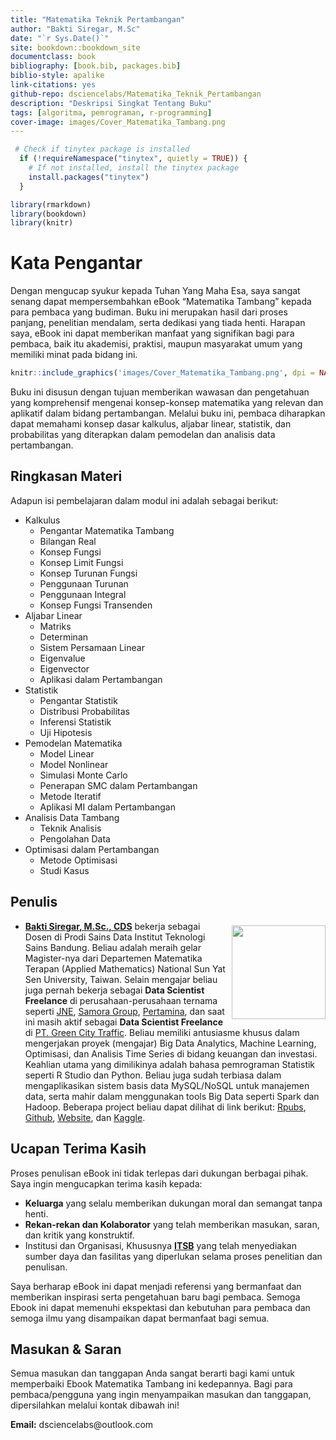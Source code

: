 --- 
title: "Matematika Teknik Pertambangan"
author: "Bakti Siregar, M.Sc"
date: "`r Sys.Date()`"
site: bookdown::bookdown_site
documentclass: book
bibliography: [book.bib, packages.bib]
biblio-style: apalike
link-citations: yes
github-repo: dsciencelabs/Matematika_Teknik_Pertambangan
description: "Deskripsi Singkat Tentang Buku"
tags: [algoritma, pemrograman, r-programming]
cover-image: images/Cover_Matematika_Tambang.png
---

```{r setup, include=FALSE}
 # Check if tinytex package is installed
  if (!requireNamespace("tinytex", quietly = TRUE)) {
    # If not installed, install the tinytex package
    install.packages("tinytex")
  }

library(rmarkdown)
library(bookdown)
library(knitr)
```

# Kata Pengantar{-}

Dengan mengucap syukur kepada Tuhan Yang Maha Esa, saya sangat senang dapat mempersembahkan eBook "Matematika Tambang" kepada para pembaca yang budiman. Buku ini merupakan hasil dari proses panjang, penelitian mendalam, serta dedikasi yang tiada henti. Harapan saya, eBook ini dapat memberikan manfaat yang signifikan bagi para pembaca, baik itu akademisi, praktisi, maupun masyarakat umum yang memiliki minat pada bidang ini.


```{r fig.align='center', echo=FALSE, include=identical(knitr:::pandoc_to(), 'html'), out.width='50%'}

knitr::include_graphics('images/Cover_Matematika_Tambang.png', dpi = NA)

```


Buku ini disusun dengan tujuan memberikan wawasan dan pengetahuan yang komprehensif mengenai konsep-konsep matematika yang relevan dan aplikatif dalam bidang pertambangan. Melalui buku ini, pembaca diharapkan dapat memahami konsep dasar kalkulus, aljabar linear, statistik, dan probabilitas yang diterapkan dalam pemodelan dan analisis data pertambangan.


## Ringkasan Materi {-}

Adapun isi pembelajaran dalam modul ini adalah sebagai berikut:

* Kalkulus
  * Pengantar Matematika Tambang 
  * Bilangan Real
  * Konsep Fungsi
  * Konsep Limit Fungsi
  * Konsep Turunan Fungsi
  * Penggunaan Turunan
  * Penggunaan Integral
  * Konsep Fungsi Transenden
  
* Aljabar Linear
  * Matriks
  * Determinan
  * Sistem Persamaan Linear
  * Eigenvalue
  * Eigenvector
  * Aplikasi dalam Pertambangan

* Statistik
  * Pengantar Statistik
  * Distribusi Probabilitas
  * Inferensi Statistik
  * Uji Hipotesis

* Pemodelan Matematika
  * Model Linear
  * Model Nonlinear
  * Simulasi Monte Carlo
  * Penerapan SMC dalam Pertambangan
  * Metode Iteratif
  * Aplikasi MI dalam Pertambangan
  
* Analisis Data Tambang
  * Teknik Analisis
  * Pengolahan Data

* Optimisasi dalam Pertambangan
  * Metode Optimisasi
  * Studi Kasus

## Penulis {-}

<img src = "https://github.com/dsciencelabs/images/blob/master/Penulis/Bakti.jpg?raw=true" width = "150" height = "150" style = "float:right; margin-left: 10px; margin-top: 7px" />

- **[Bakti Siregar, M.Sc., CDS](https://www.linkedin.com/in/dsciencelabs/)** bekerja sebagai Dosen di Prodi Sains Data Institut Teknologi Sains Bandung. Beliau adalah meraih gelar Magister-nya dari Departemen Matematika Terapan (Applied Mathematics) National Sun Yat Sen University, Taiwan. Selain mengajar beliau juga pernah bekerja sebagai **Data Scientist Freelance** di perusahaan-perusahaan ternama seperti [JNE](https://www.jne.co.id/id/beranda), [Samora Group](https://www.samoragroup.co.id/home/en), [Pertamina](https://www.pertamina.com/), dan saat ini masih aktif sebagai **Data Scientist Freelance** di [PT. Green City Traffic](PT. Green City Traffic). Beliau memiliki antusiasme khusus dalam mengerjakan proyek (mengajar) Big Data Analytics, Machine Learning, Optimisasi, dan Analisis Time Series di bidang keuangan dan investasi. Keahlian utama yang dimilikinya adalah bahasa pemrograman Statistik seperti R Studio dan Python. Beliau juga sudah terbiasa dalam mengaplikasikan sistem basis data MySQL/NoSQL untuk manajemen data, serta mahir dalam menggunakan tools Big Data seperti Spark dan Hadoop. Beberapa project beliau dapat dilihat di link berikut: [Rpubs](https://rpubs.com/dsciencelabs), [Github](https://github.com/dsciencelabs), [Website](https://dsciencelabs.github.io/web/index.html), dan [Kaggle](https://www.kaggle.com/baktisiregar/code). 


## Ucapan Terima Kasih{-}

Proses penulisan eBook ini tidak terlepas dari dukungan berbagai pihak. Saya ingin mengucapkan terima kasih kepada:

* **Keluarga** yang selalu memberikan dukungan moral dan semangat tanpa henti.
* **Rekan-rekan dan Kolaborator** yang telah memberikan masukan, saran, dan kritik yang konstruktif.
* Institusi dan Organisasi, Khususnya **[ITSB](https://itsb.ac.id/)** yang telah menyediakan sumber daya dan fasilitas yang diperlukan selama proses penelitian dan penulisan.

Saya berharap eBook ini dapat menjadi referensi yang bermanfaat dan memberikan inspirasi serta pengetahuan baru bagi pembaca. Semoga Ebook ini dapat memenuhi ekspektasi dan kebutuhan para pembaca dan semoga ilmu yang disampaikan dapat bermanfaat bagi semua.


## Masukan & Saran {-}

Semua masukan dan tanggapan Anda sangat berarti bagi kami untuk memperbaiki Ebook Matematika Tambang ini kedepannya. Bagi para pembaca/pengguna yang ingin menyampaikan masukan dan tanggapan, dipersilahkan melalui kontak dibawah ini!

**Email:** dsciencelabs@outlook.com